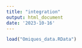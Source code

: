 ```yaml
---
title: "integration"
output: html_document
date: '2023-10-16'
---
```


```r
load("Omiques_data.RData")
```

